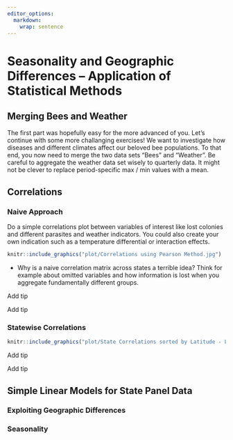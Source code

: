```yaml
---
editor_options: 
  markdown: 
    wrap: sentence
---
```


\newpage

# Seasonality and Geographic Differences -- Application of Statistical Methods

## Merging Bees and Weather

The first part was hopefully easy for the more advanced of you. 
Let's continue with some more challanging exercises! We want to investigate how diseases and different climates affect our beloved bee populations. To that end, you now need to merge the two data sets "Bees" and "Weather".
Be careful to aggregate the weather data set wisely to quarterly data. It might not be clever to replace period-specific max / min values with a mean.

## Correlations

### Naive Approach

Do a simple correlations plot between variables of interest like lost colonies and different parasites and weather indicators. You could also create your own indication such as a temperature differential or interaction effects.

```r
knitr::include_graphics("plot/Correlations using Pearson Method.jpg")
```

* Why is a naive correlation matrix across states a terrible idea? Think for example about omitted variables and how information is lost when you aggregate fundamentally different groups. 


::: {.tips .r data-latex="r"}
Add tip
:::

::: {.tipsp .python data-latex="p"}
Add tip
:::

### Statewise Correlations


```r
knitr::include_graphics("plot/State Correlations sorted by Latitude - Lost Colonies and Temperature ex Hawaii.jpg")
```

::: {.tips .r data-latex="r"}
Add tip
:::

::: {.tipsp .python data-latex="p"}
Add tip
:::


## Simple Linear Models for State Panel Data

### Exploiting Geographic Differences


### Seasonality 
